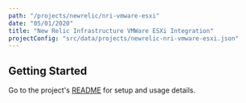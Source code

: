 ```yaml
---
path: "/projects/newrelic/nri-vmware-esxi"
date: "05/01/2020"
title: "New Relic Infrastructure VMWare ESXi Integration"
projectConfig: "src/data/projects/newrelic-nri-vmware-esxi.json"
---
```


## Getting Started

Go to the project's [README](https://github.com/newrelic/nri-vmware-esxi#readme) for setup and usage details.





